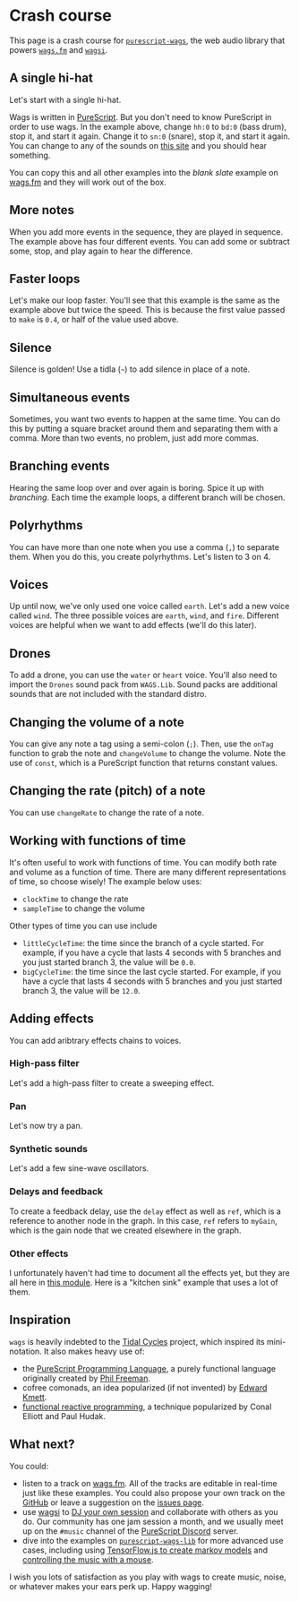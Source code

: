 
# Crash course

This page is a crash course for [`purescript-wags`](https://github.com/mikesol/purescript-wags), the web audio library that powers [`wags.fm`](https://github.com/mikesol/wags.fm) and [`wagsi`](https://github.com/mikesol/wagsi).

## A single hi-hat

Let's start with a single hi-hat.

<Player player={singleMain} code={single} />

Wags is written in [PureScript](https://purescript.org). But you don't need to know PureScript in order to use wags. In the example above, change `hh:0` to `bd:0` (bass drum), stop it, and start it again. Change it to `sn:0` (snare), stop it, and start it again. You can change to any of the sounds on [this site](https://github.com/mikesol/wagsi/blob/main/SOUNDS.md) and you should hear something.

You can copy this and all other examples into the _blank slate_ example on [wags.fm](https://wags.fm) and they will work out of the box.

## More notes

When you add more events in the sequence, they are played in sequence.  The example above has four different events. You can add some or subtract some, stop, and play again to hear the difference.

<Player stub player={singleMain} code={single} />

## Faster loops

Let's make our loop faster. You'll see that this example is the same as the example above but twice the speed. This is because the first value passed to `make` is `0.4`, or half of the value used above.

<Player stub player={singleMain} code={single} />

## Silence

Silence is golden! Use a tidla (`~`) to add silence in place of a note.

<Player stub player={singleMain} code={single} />

## Simultaneous events

Sometimes, you want two events to happen at the same time. You can do this by putting a square bracket around them and separating them with a comma. More than two events, no problem, just add more commas.

<Player stub player={singleMain} code={single} />

## Branching events

Hearing the same loop over and over again is boring. Spice it up with _branching_. Each time the example loops, a different branch will be chosen.

<Player stub player={singleMain} code={single} />

## Polyrhythms

You can have more than one note when you use a comma (`,`) to separate them. When you do this, you create polyrhythms. Let's listen to 3 on 4.

<Player stub player={singleMain} code={single} />

## Voices

Up until now, we've only used one voice called `earth`. Let's add a new voice called `wind`. The three possible voices are `earth`, `wind`, and `fire`. Different voices are helpful when we want to add effects (we'll do this later).

<Player stub player={singleMain} code={single} />

## Drones

To add a drone, you can use the `water` or `heart` voice. You'll also need to import the `Drones` sound pack from `WAGS.Lib`. Sound packs are additional sounds that are not included with the standard distro.

<Player stub player={singleMain} code={single} />

## Changing the volume of a note

You can give any note a tag using a semi-colon (`;`). Then, use the `onTag` function to grab the note and `changeVolume` to change the volume. Note the use of `const`, which is a PureScript function that returns constant values.

<Player stub player={singleMain} code={single} />

## Changing the rate (pitch) of a note

You can use `changeRate` to change the rate of a note.

<Player stub player={singleMain} code={single} />

## Working with functions of time

It's often useful to work with functions of time. You can modify both rate and volume as a function of time. There are many different representations of time, so choose wisely! The example below uses:

- `clockTime` to change the rate
- `sampleTime` to change the volume

<Player stub player={singleMain} code={single} />

Other types of time you can use include

- `littleCycleTime`: the time since the branch of a cycle started. For example, if you have a cycle that lasts 4 seconds with 5 branches and you just started branch 3, the value will be `0.0`.
- `bigCycleTime`: the time since the last cycle started. For example, if you have a cycle that lasts 4 seconds with 5 branches and you just started branch 3, the value will be `12.0`.

## Adding effects

You can add aribtrary effects chains to voices.

### High-pass filter

Let's add a high-pass filter to create a sweeping effect.

<Player stub player={singleMain} code={single} />

### Pan

Let's now try a pan.

<Player stub player={singleMain} code={single} />

### Synthetic sounds

Let's add a few sine-wave oscillators.

<Player stub player={singleMain} code={single} />

### Delays and feedback

To create a feedback delay, use the `delay` effect as well as `ref`, which is a reference to another node in the graph. In this case, `ref` refers to `myGain`, which is the gain node that we created elsewhere in the graph.

<Player stub player={singleMain} code={single} />

### Other effects

I unfortunately haven't had time to document all the effects yet, but they are all here in [this module](https://github.com/mikesol/purescript-wags/blob/main/src/WAGS/Create/Optionals.purs). Here is a "kitchen sink" example that uses a lot of them.

<Player stub player={singleMain} code={single} />

## Inspiration

`wags` is heavily indebted to the [Tidal Cycles](https://tidalcycles.org/) project, which inspired its mini-notation. It also makes heavy use of:

- the [PureScript Programming Language](https://purescript.org), a purely functional language originally created by [Phil Freeman](https://twitter.com/paf31).
- cofree comonads, an idea popularized (if not invented) by [Edward Kmett](https://twitter.com/kmett).
- [functional reactive programming](https://en.wikipedia.org/wiki/Functional_reactive_programming), a technique popularized by Conal Elliott and Paul Hudak.

## What next?

You could:
- listen to a track on [wags.fm](https://wags.fm). All of the tracks are editable in real-time just like these examples. You could also propose your own track on the [GitHub](https://github.com/mikesol/wags.fm) or leave a suggestion on the [issues page](https://github.com/mikesol/wags.fm/issues).
- use [wagsi](https://github.com/mikesol/wagsi) to [DJ your own session](https://twitter.com/stronglynormal/status/1459623955719991299) and collaborate with others as you do. Our community has one jam session a month, and we usually meet up on the `#music` channel of the [PureScript Discord](https://purescript.org/chat) server.
- dive into the examples on [`purescript-wags-lib`](https://github.com/mikesol/purescript-wags-lib) for more advanced use cases, including using [TensorFlow.js to create markov models]() and [controlling the music with a mouse]().

I wish you lots of satisfaction as you play with wags to create music, noise, or whatever makes your ears perk up. Happy wagging!